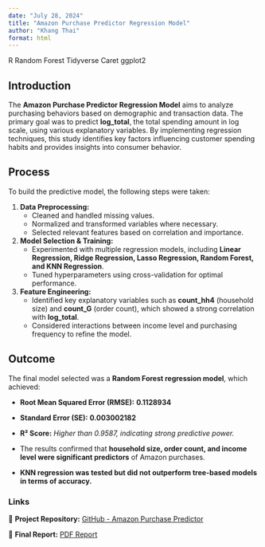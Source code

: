```yaml
---
date: "July 28, 2024"
title: "Amazon Purchase Predictor Regression Model"
author: "Khang Thai"
format: html
---
```

<div class="tech-buttons">
  <span class="tech">R</span>
  <span class="tech">Random Forest</span>
  <span class="tech">Tidyverse</span>
  <span class="tech">Caret</span>
  <span class="tech">ggplot2</span>
</div>  

## Introduction

The **Amazon Purchase Predictor Regression Model** aims to analyze purchasing behaviors based on demographic and transaction data. The primary goal was to predict **log_total**, the total spending amount in log scale, using various explanatory variables. By implementing regression techniques, this study identifies key factors influencing customer spending habits and provides insights into consumer behavior.

## Process

To build the predictive model, the following steps were taken:

1. **Data Preprocessing:**  
   - Cleaned and handled missing values.  
   - Normalized and transformed variables where necessary.  
   - Selected relevant features based on correlation and importance.
   
2. **Model Selection & Training:**  
   - Experimented with multiple regression models, including **Linear Regression, Ridge Regression, Lasso Regression, Random Forest, and KNN Regression**.  
   - Tuned hyperparameters using cross-validation for optimal performance.  
   
3. **Feature Engineering:**  
   - Identified key explanatory variables such as **count_hh4** (household size) and **count_G** (order count), which showed a strong correlation with **log_total**.  
   - Considered interactions between income level and purchasing frequency to refine the model. 
   

## Outcome  
The final model selected was a **Random Forest regression model**, which achieved:  

- **Root Mean Squared Error (RMSE):** **0.1128934**  
- **Standard Error (SE):** **0.003002182**  
- **R² Score:** _Higher than 0.9587, indicating strong predictive power._  

- The results confirmed that **household size, order count, and income level were significant predictors** of Amazon purchases.  
- **KNN regression was tested but did not outperform tree-based models in terms of accuracy.**  



### **Links**  
📂 **Project Repository:** <a href="https://github.com/kunfupen/Amazon-Purchase-Predictor-Regression-Model" class="blue-text">GitHub - Amazon Purchase Predictor</a>

📑 **Final Report:** <a href="Kaggle Report Submission - regression.pdf" class="blue-text">PDF Report</a>
